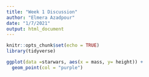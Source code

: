 ```yaml
---
title: "Week 1 Discussion"
author: "Elmera Azadpour"
date: "1/7/2021"
output: html_document
---
```


```r
knitr::opts_chunk$set(echo = TRUE)
library(tidyverse)
```

```r
ggplot(data =starwars, aes(x = mass, y= height)) + 
  geom_point(col = "purple")
```

